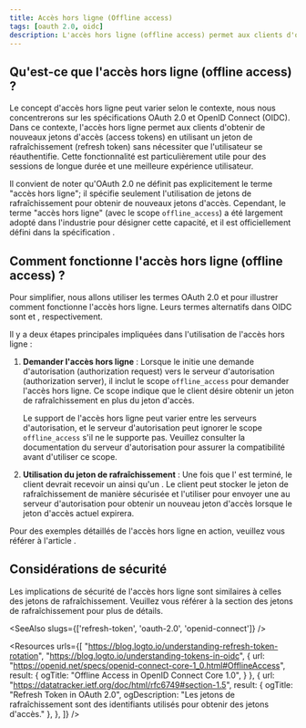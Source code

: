 ```yaml
---
title: Accès hors ligne (Offline access)
tags: [oauth 2.0, oidc]
description: L'accès hors ligne (offline access) permet aux clients d'obtenir de nouveaux jetons d'accès (access tokens) sans nécessiter que l'utilisateur se réauthentifie. Il est utile pour des sessions de longue durée et une meilleure expérience utilisateur.
---
```


## Qu'est-ce que l'accès hors ligne (offline access) ?

Le concept d'accès hors ligne peut varier selon le contexte, nous nous concentrerons sur les spécifications OAuth 2.0 et OpenID Connect (OIDC). Dans ce contexte, l'accès hors ligne permet aux clients d'obtenir de nouveaux <Ref slug="access-token">jetons d'accès (access tokens)</Ref> en utilisant un <Ref slug="refresh-token">jeton de rafraîchissement (refresh token)</Ref> sans nécessiter que l'utilisateur se réauthentifie. Cette fonctionnalité est particulièrement utile pour des sessions de longue durée et une meilleure expérience utilisateur.

Il convient de noter qu'OAuth 2.0 ne définit pas explicitement le terme "accès hors ligne"; il spécifie seulement l'utilisation de jetons de rafraîchissement pour obtenir de nouveaux jetons d'accès. Cependant, le terme "accès hors ligne" (avec le scope `offline_access`) a été largement adopté dans l'industrie pour désigner cette capacité, et il est officiellement défini dans la spécification <Ref slug="openid-connect" />.

## Comment fonctionne l'accès hors ligne (offline access) ?

Pour simplifier, nous allons utiliser les termes OAuth 2.0 <Ref slug="authorization-request" /> et <Ref slug="authorization-server" /> pour illustrer comment fonctionne l'accès hors ligne. Leurs termes alternatifs dans OIDC sont <Ref slug="authentication-request" /> et <Ref slug="openid-connect" headingId="openid-provider-op" />, respectivement.

Il y a deux étapes principales impliquées dans l'utilisation de l'accès hors ligne :

1. **Demander l'accès hors ligne** : Lorsque le <Ref slug="client" /> initie une demande d'autorisation (authorization request) vers le serveur d'autorisation (authorization server), il inclut le scope `offline_access` pour demander l'accès hors ligne. Ce scope indique que le client désire obtenir un jeton de rafraîchissement en plus du jeton d'accès.

   Le support de l'accès hors ligne peut varier entre les serveurs d'autorisation, et le serveur d'autorisation peut ignorer le scope `offline_access` s'il ne le supporte pas. Veuillez consulter la documentation du serveur d'autorisation pour assurer la compatibilité avant d'utiliser ce scope.

2. **Utilisation du jeton de rafraîchissement** : Une fois que l'<Ref slug="oauth-2.0-grant" /> est terminé, le client devrait recevoir un <Ref slug="refresh-token" /> ainsi qu'un <Ref slug="access-token" />. Le client peut stocker le jeton de rafraîchissement de manière sécurisée et l'utiliser pour envoyer une <Ref slug="token-request" /> au serveur d'autorisation pour obtenir un nouveau jeton d'accès lorsque le jeton d'accès actuel expirera.

Pour des exemples détaillés de l'accès hors ligne en action, veuillez vous référer à l'article <Ref slug="refresh-token" />.

## Considérations de sécurité

Les implications de sécurité de l'accès hors ligne sont similaires à celles des jetons de rafraîchissement. Veuillez vous référer à la section <Ref slug="refresh-token" headingId="security-considerations" /> des jetons de rafraîchissement pour plus de détails.

<SeeAlso slugs={['refresh-token', 'oauth-2.0', 'openid-connect']} />

<Resources
  urls={[
    "https://blog.logto.io/understanding-refresh-token-rotation",
    "https://blog.logto.io/understanding-tokens-in-oidc",
    {
      url: "https://openid.net/specs/openid-connect-core-1_0.html#OfflineAccess",
      result: {
        ogTitle: "Offline Access in OpenID Connect Core 1.0",
      }
    },
    {
      url: "https://datatracker.ietf.org/doc/html/rfc6749#section-1.5",
      result: {
        ogTitle: "Refresh Token in OAuth 2.0",
        ogDescription: "Les jetons de rafraîchissement sont des identifiants utilisés pour obtenir des jetons d'accès."
      },
    },
  ]}
/>